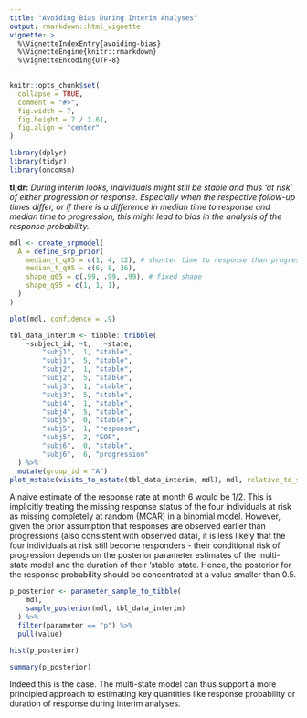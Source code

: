 ```yaml
---
title: "Avoiding Bias During Interim Analyses"
output: rmarkdown::html_vignette
vignette: >
  %\VignetteIndexEntry{avoiding-bias}
  %\VignetteEngine{knitr::rmarkdown}
  %\VignetteEncoding{UTF-8}
---
```


```r
knitr::opts_chunk$set(
  collapse = TRUE,
  comment = "#>",
  fig.width = 7,
  fig.height = 7 / 1.61,
  fig.align = "center"
)
```

```r
library(dplyr)
library(tidyr)
library(oncomsm)
```



**tl;dr:** *During interim looks, individuals might still be stable and thus 
'at risk' of either progression or response. Especially when the respective
follow-up times differ, or if there is a difference in median time to response
and median time to progression, this might lead to bias in the analysis of the
response probability.*

```r
mdl <- create_srpmodel(
  A = define_srp_prior(
    median_t_q05 = c(1, 4, 12), # shorter time to response than progression
    median_t_q95 = c(6, 8, 36),
    shape_q05 = c(.99, .99, .99), # fixed shape
    shape_q95 = c(1, 1, 1),
  )
)

plot(mdl, confidence = .9)
```

```r
tbl_data_interim <- tibble::tribble(
    ~subject_id, ~t,   ~state,
        "subj1",  1, "stable",
        "subj1",  5, "stable",
        "subj2",  1, "stable",
        "subj2",  5, "stable",
        "subj3",  1, "stable",
        "subj3",  5, "stable",
        "subj4",  1, "stable",
        "subj4",  5, "stable",
        "subj5",  0, "stable",
        "subj5",  1, "response",
        "subj5",  2, "EOF",
        "subj6",  0, "stable",
        "subj6",  6, "progression"
  ) %>% 
  mutate(group_id = "A")
plot_mstate(visits_to_mstate(tbl_data_interim, mdl), mdl, relative_to_sot = FALSE)
``` 

A naive estimate of the response rate at month 6 would be $1/2$.
This is implicitly treating the missing response status of the four individuals
at risk as missing completely at random (MCAR) in a binomial model.
However, given the prior assumption that responses are observed earlier than
progressions (also consistent with observed data),
it is less likely that the four individuals at risk still become responders -
their conditional risk of progression depends on the posterior parameter
estimates of the multi-state model and the duration of their 'stable' state.
Hence, the posterior for the response probability should be concentrated at
a value smaller than $0.5$.

```r
p_posterior <- parameter_sample_to_tibble(
    mdl,
    sample_posterior(mdl, tbl_data_interim)
  ) %>% 
  filter(parameter == "p") %>% 
  pull(value)

hist(p_posterior)

summary(p_posterior)
```

Indeed this is the case. 
The multi-state model can thus support a more principled approach to estimating
key quantities like response probability or duration of response during interim
analyses.
